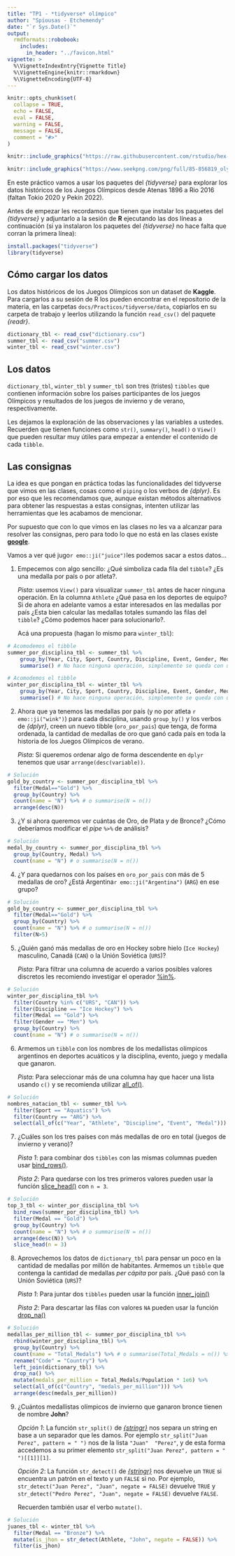 ```yaml
---
title: "TP1 - *tidyverse* olímpico"
author: "Spiousas - Etchemendy"
date: "`r Sys.Date()`"
output: 
  rmdformats::robobook:
    includes:
      in_header: "../favicon.html" 
vignette: >
  %\VignetteIndexEntry{Vignette Title}
  %\VignetteEngine{knitr::rmarkdown}
  %\VignetteEncoding{UTF-8}
---
```


```r
knitr::opts_chunk$set(
  collapse = TRUE,
  echo = FALSE, 
  eval = FALSE,
  warning = FALSE,
  message = FALSE,
  comment = "#>"
)
```

```r
knitr::include_graphics("https://raw.githubusercontent.com/rstudio/hex-stickers/master/PNG/tidyverse.png")
```
```r
knitr::include_graphics("https://www.seekpng.com/png/full/85-856819_olympic-rings-png-anillos-de-los-juegos-olimpicos.png")
```

En este práctico vamos a usar los paquetes del *{tidyverse}* para explorar los datos históricos de los Juegos Olímpicos desde Atenas 1896 a Rio 2016 (faltan Tokio 2020 y Pekín 2022).

Antes de empezar les recordamos que tienen que instalar los paquetes del *{tidyverse}* y adjuntarlo a la sesión de **R** ejecutando las dos líneas a continuación (si ya instalaron los paquetes del *{tidyverse}* no hace falta que corran la primera línea):

```r
install.packages("tidyverse")
library(tidyverse)
```

## Cómo cargar los datos

Los datos históricos de los Juegos Olímpicos son un dataset de **Kaggle**. Para cargarlos a su sesión de R los pueden encontrar en el repositorio de la materia, en las carpetas `docs/Practicos/tidyverse/data`, copiarlos en su carpeta de trabajo y leerlos utilizando la función `read_csv()` del paquete *{readr}*.

```r
dictionary_tbl <- read_csv("dictionary.csv")
summer_tbl <- read_csv("summer.csv")
winter_tbl <- read_csv("winter.csv")
```

## Los datos

`dictionary_tbl`, `winter_tbl` y `summer_tbl` son tres (tristes) `tibbles` que contienen información sobre los países participantes de los juegos Olímpicos y resultados de los juegos de invierno y de verano, respectivamente. 

Les dejamos la exploración de las observaciones y las variables a ustedes. Recuerden que tienen funciones como `str()`, `summary()`, `head()` o `View()` que pueden resultar muy útiles para empezar a entender el contenido de cada `tibble`.

## Las consignas

La idea es que pongan en práctica todas las funcionalidades del tidyverse que vimos en las clases, cosas como el `piping` o los verbos de *{dplyr}*. Es por eso que les recomendamos que, aunque existan métodos alternativos para obtener las respuestas a estas consignas, intenten utilizar las herramientas que les acabamos de mencionar. 

Por supuesto que con lo que vimos en las clases no les va a alcanzar para resolver las consignas, pero para todo lo que no está en las clases existe [**google**](https://www.google.com/).

Vamos a ver qué jugo`r emo::ji("juice")`les podemos sacar a estos datos...

1. Empecemos con algo sencillo: ¿Qué simboliza cada fila del `tibble`? ¿Es una medalla por país o por atleta?.

    *Pista*: usemos `View()` para visualizar `summer_tbl` antes de hacer ninguna operación. En la columna `Athlete` ¿Qué pasa en los deportes de equipo? Si de ahora en adelante vamos a estar interesados en las medallas por país ¿Esta bien calcular las medallas totales sumando las filas del `tibble`? ¿Cómo podemos hacer para solucionarlo?.

    Acá una propuesta (hagan lo mismo para `winter_tbl`):

```r
# Acomodemos el tibble
summer_por_disciplina_tbl <- summer_tbl %>% 
    group_by(Year, City, Sport, Country, Discipline, Event, Gender, Medal) %>%
    summarise() # No hace ninguna operación, simplemente se queda con una sola de las ocurrencias
```

```r
# Acomodemos el tibble
winter_por_disciplina_tbl <- winter_tbl %>% 
    group_by(Year, City, Sport, Country, Discipline, Event, Gender, Medal) %>%
    summarise() # No hace ninguna operación, simplemente se queda con una sola de las ocurrencias
```

2. Ahora que ya tenemos las medallas por país (y no por atleta `r emo::ji("wink")`) para cada disciplina, usando `group_by()` y los verbos de *{dplyr}*, creen un nuevo tibble (`oro_por_pais`) que tenga, de forma ordenada, la cantidad de medallas de oro que ganó cada país en toda la historia de los Juegos Olímpicos de verano.

    *Pista*: Si queremos ordenar algo de forma descendente en `dplyr` tenemos que usar `arrange(desc(variable))`.

```r
# Solución
gold_by_country <- summer_por_disciplina_tbl %>% 
  filter(Medal=="Gold") %>% 
  group_by(Country) %>% 
  count(name = "N") %>% # o summarise(N = n())
  arrange(desc(N))
```

3. ¿Y si ahora queremos ver cuántas de Oro, de Plata y de Bronce? ¿Cómo deberíamos modificar el *pipe* `%>%` de análisis?

```r
# Solución
medal_by_country <- summer_por_disciplina_tbl %>% 
  group_by(Country, Medal) %>% 
  count(name = "N") # o summarise(N = n())
```

4. ¿Y para quedarnos con los países en `oro_por_pais` con más de 5 medallas de oro? ¿Está Argentina`r emo::ji("Argentina")` (`ARG`) en ese grupo?

```r
# Solución
gold_by_country <- summer_por_disciplina_tbl %>% 
  filter(Medal=="Gold") %>% 
  group_by(Country) %>% 
  count(name = "N") %>% # o summarise(N = n())
  filter(N>5)
```

5. ¿Quién ganó más medallas de oro en Hockey sobre hielo (`Ice Hockey`) masculino, Canadá (`CAN`) o la Unión Soviética (`URS`)? 

    *Pista*: Para filtrar una columna de acuerdo a varios posibles valores discretos les recomiendo investigar el operador [%in%](https://dplyr.tidyverse.org/).

```r
# Solución
winter_por_disciplina_tbl %>% 
  filter(Country %in% c("URS", "CAN")) %>% 
  filter(Discipline == "Ice Hockey") %>% 
  filter(Medal == "Gold") %>% 
  filter(Gender == "Men") %>%
  group_by(Country) %>% 
  count(name = "N") # o summarise(N = n())
```

6. Armemos un `tibble` con los nombres de los medallistas olímpicos argentinos en deportes acuáticos y la disciplina, evento, juego y medalla que ganaron. 

    *Pista*: Para seleccionar más de una columna hay que hacer una lista usando `c()` y se recomienda utilizar [all_of()](https://www.rdocumentation.org/packages/tidyselect/versions/1.1.1/topics/all_of).

```r
# Solución
nombres_natacion_tbl <- summer_tbl %>%
  filter(Sport == "Aquatics") %>%
  filter(Country == "ARG") %>% 
  select(all_of(c("Year", "Athlete", "Discipline", "Event", "Medal")))
```

7. ¿Cuáles son los tres países con más medallas de oro en total (juegos de invierno y verano)? 

    *Pista 1*: para combinar dos `tibbles` con las mismas columnas pueden usar [bind_rows()](https://dplyr.tidyverse.org/reference/bind.html). 

    *Pista 2*: Para quedarse con los tres primeros valores pueden usar la función [slice_head()](https://dplyr.tidyverse.org/reference/slice.html) con `n = 3`.

```r
# Solución
top_3_tbl <- winter_por_disciplina_tbl %>%
  bind_rows(summer_por_disciplina_tbl) %>%
  filter(Medal == "Gold") %>%
  group_by(Country) %>%
  count(name = "N") %>% # o summarise(N = n())
  arrange(desc(N)) %>%
  slice_head(n = 3)
```

8. Aprovechemos los datos de `dictionary_tbl` para pensar un poco en la cantidad de medallas por millón de habitantes. Armemos un `tibble` que contenga la cantidad de medallas *per cápita* por país. ¿Qué pasó con la Unión Soviética (`URS`)?

    *Pista 1*: Para juntar dos `tibbles` pueden usar la función [inner_join()](https://dplyr.tidyverse.org/reference/join.html)
    
    *Pista 2*: Para descartar las filas con valores `NA` pueden usar la función [drop_na()](https://tidyr.tidyverse.org/reference/drop_na.html)
    
```r
# Solución
medallas_per_million_tbl <- summer_por_disciplina_tbl %>% 
  rbind(winter_por_disciplina_tbl) %>% 
  group_by(Country) %>% 
  count(name = "Total_Medals") %>% # o summarise(Total_Medals = n()) %>% 
  rename("Code" = "Country") %>% 
  left_join(dictionary_tbl) %>% 
  drop_na() %>%
  mutate(medals_per_million = Total_Medals/Population * 1e6) %>%
  select(all_of(c("Country", "medals_per_million"))) %>%
  arrange(desc(medals_per_million))
```

9. ¿Cuántos medallistas olímpicos de invierno que ganaron bronce tienen de nombre **John**? 
    
    *Opción 1*: La función `str_split()` de [*{stringr}*](https://stringr.tidyverse.org/) nos separa un string en base a un separador que les damos. Por ejemplo `str_split("Juan Perez", pattern = " ")` nos de la lista `"Juan"  "Perez"`, y de esta forma accedemos a su primer elemento `str_split("Juan Perez", pattern = " ")[[1]][1]`. 
    
    *Opción 2*: La función `str_detect()` de [*{stringr}*](https://stringr.tidyverse.org/) nos devuelve un `TRUE` si encuentra un patrón en el texto y un `FALSE` si no. Por ejemplo, `str_detect("Juan Perez", "Juan", negate = FALSE)` devuelve `TRUE` y `str_detect("Pedro Perez", "Juan", negate = FALSE)` devuelve `FALSE`. 
    
    Recuerden también usar el verbo `mutate()`.
    
```r
# Solución
juanes_tbl <- winter_tbl %>% 
  filter(Medal == "Bronze") %>%
  mutate(is_jhon = str_detect(Athlete, "John", negate = FALSE)) %>%
  filter(is_jhon)
```
